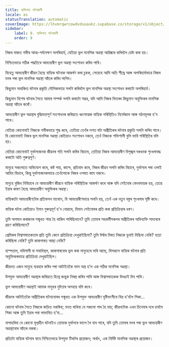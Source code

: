 ```yaml
---
title: ব্যক্তিগত ঘটনাৱলী
locale: as
statusTranslation: automatic
coverImage: https://lhvmrqwrcowdvduuaukz.supabase.co/storage/v1/object/public/strapi-uploads/small_cover-tratado-de-psicologia-revolucionaria.webp-5e15e1cec4e0ebebcde5d7fc7565d8fd.webp
sidebar:
    label: 9. ব্যক্তিগত ঘটনাৱলী
    order: 9
---
```

নিজৰ মাজত গভীৰ আত্ম-পৰ্যবেক্ষণ অপৰিহাৰ্য, যেতিয়া ভুল মানসিক অৱস্থা আৱিষ্কাৰ কৰিবলৈ চেষ্টা কৰা হয়।

নিশ্চিতভাৱে সঠিক পদ্ধতিৰে আভ্যন্তৰীণ ভুল অৱস্থা সংশোধন কৰিব পাৰি।

যিহেতু আভ্যন্তৰীণ জীৱন হৈছে বাহ্যিক ঘটনাক আকৰ্ষণ কৰা চুম্বক, সেয়েহে আমি অতি শীঘ্ৰে আৰু অপৰিহাৰ্যভাৱে নিজৰ মনৰ পৰা ভুল মানসিক অৱস্থা আঁতৰ কৰিব লাগিব।

কিছুমান অবাঞ্চিত ঘটনাৰ প্ৰকৃতি মৌলিকভাৱে সলনি কৰিবলৈ ভুল মানসিক অৱস্থা সংশোধন কৰাটো অপৰিহাৰ্য।

কিছুমান বিশেষ ঘটনাৰ সৈতে আমাৰ সম্পৰ্ক সলনি কৰাটো সম্ভৱ, যদি আমি নিজৰ ভিতৰৰ কিছুমান অযুক্তিকৰ মানসিক অৱস্থা আঁতৰ কৰোঁ।

আভ্যন্তৰীণ ভুল অৱস্থাৰ বুদ্ধিমত্তাপূৰ্ণ সংশোধনৰ জৰিয়তে ধ্বংসাত্মক বাহ্যিক পৰিস্থিতিও নিৰ্ভেজাল আৰু গঠনমূলক হ'ব পাৰে।

যেতিয়া কোনোবাই নিজকে গভীৰভাৱে শুদ্ধ কৰে, তেতিয়া তেওঁৰ লগত ঘটা অপ্ৰীতিকৰ ঘটনাৰ প্ৰকৃতি সলনি কৰিব পাৰে। যি কোনোবাই নিজৰ ভুল মানসিক অৱস্থা কেতিয়াও সংশোধন নকৰে, তেওঁ নিজকে শক্তিশালী বুলি ভাবি পৰিস্থিতিৰ বলি হয়।

যেতিয়া কোনোবাই দুৰ্ভাগ্যজনক জীৱনৰ গতি সলনি কৰিব বিচাৰে, তেতিয়া নিজৰ আভ্যন্তৰীণ বিশৃঙ্খল ঘৰখনক শৃংখলাবদ্ধ কৰাটো অতি গুৰুত্বপূৰ্ণ।

মানুহে সকলোতে অভিযোগ কৰে, কষ্ট পায়, কান্দে, প্ৰতিবাদ কৰে, নিজৰ জীৱন সলনি কৰিব বিচাৰে, দুৰ্ভাগ্যৰ পৰা ওলাই আহিব বিচাৰে, কিন্তু দুৰ্ভাগ্যজনকভাৱে তেওঁলোকে নিজৰ ওপৰত কাম নকৰে।

মানুহে বুজিব নিবিচাৰে যে আভ্যন্তৰীণ জীৱনে বাহ্যিক পৰিস্থিতিক আকৰ্ষণ কৰে আৰু যদি সেইবোৰ বেদনাদায়ক হয়, তেন্তে ইয়াৰ কাৰণ হৈছে আভ্যন্তৰীণ অযুক্তিকৰ অৱস্থা।

বাহ্যিকটো আভ্যন্তৰীণটোৰ প্ৰতিফলন মাথোন, যি আভ্যন্তৰীণভাৱে সলনি হয়, তেওঁ এক নতুন বস্তুৰ শৃংখলাৰ সৃষ্টি কৰে।

বাহ্যিক ঘটনা কেতিয়াও ইমান গুৰুত্বপূৰ্ণ হ'ব নোৱাৰে, যিমান সেইবোৰৰ প্ৰতি কৰা প্ৰতিক্ৰিয়াৰ ধৰণ।

তুমি অপমান কৰাজনৰ সন্মুখত শান্ত হৈ থাকিব পাৰিছিলানে? তুমি তোমাৰ সহকৰ্মীসকলৰ অপ্ৰীতিকৰ অভিব্যক্তি সাদৰেৰে গ্ৰহণ কৰিছিলানে?

প্ৰেমিকৰ বিশ্বাসঘাতকতাৰ প্ৰতি তুমি কেনে প্ৰতিক্ৰিয়া দেখুৱাইছিলা? তুমি ঈৰ্ষাৰ বিষত নিজকে ডুবাই দিছিলা নেকি? হত্যা কৰিছিলা নেকি? তুমি কাৰাগাৰত আছা নেকি?

হাস্পতাল, মৰিশালী বা সমাধিস্থল, কাৰাগাৰবোৰ ভুল কৰা মানুহেৰে ভৰি আছে, যিসকলে বাহ্যিক ঘটনাৰ প্ৰতি অযুক্তিকৰভাৱে প্ৰতিক্ৰিয়া দেখুৱাইছিল।

জীৱনত এজন মানুহে ব্যৱহাৰ কৰিব পৰা আটাইতকৈ ভাল অস্ত্ৰ হ’ল এক সঠিক মানসিক অৱস্থা।

উপযুক্ত আভ্যন্তৰীণ অৱস্থাৰ জৰিয়তে হিংস্ৰ জন্তুক নিৰস্ত্ৰ কৰিব পাৰি আৰু বিশ্বাসঘাতকক উদঙাই দিব পাৰি।

ভুল আভ্যন্তৰীণ অৱস্থাই আমাক মানুহৰ দুষ্টতাৰ অসহায় বলি কৰে।

জীৱনৰ আটাইতকৈ অপ্ৰীতিকৰ ঘটনাবোৰৰ সন্মুখত এক উপযুক্ত আভ্যন্তৰীণ দৃষ্টিভংগীৰে থিয় হ'বলৈ শিকা...

কোনো ঘটনাৰ সৈতে নিজকে জড়িত নকৰিবা; মনত ৰাখিবা যে সকলো পাৰ হৈ যায়; জীৱনটোক এখন চিনেমাৰ দৰে চাবলৈ শিকা আৰু তুমি ইয়াৰ পৰা লাভান্বিত হ’বা...

নাপাহৰিবা যে কোনো মূল্যহীন ঘটনাইও তোমাক দুৰ্ভাগ্যৰ ফালে লৈ যাব পাৰে, যদি তুমি তোমাৰ মনৰ পৰা ভুল আভ্যন্তৰীণ অৱস্থাবোৰ আঁতৰ নকৰা।

প্ৰতিটো বাহ্যিক ঘটনাৰ বাবে নিশ্চিতভাৱে উপযুক্ত টিকটৰ প্ৰয়োজন; অৰ্থাৎ, এক নিৰ্দিষ্ট মানসিক অৱস্থাৰ প্ৰয়োজন।

